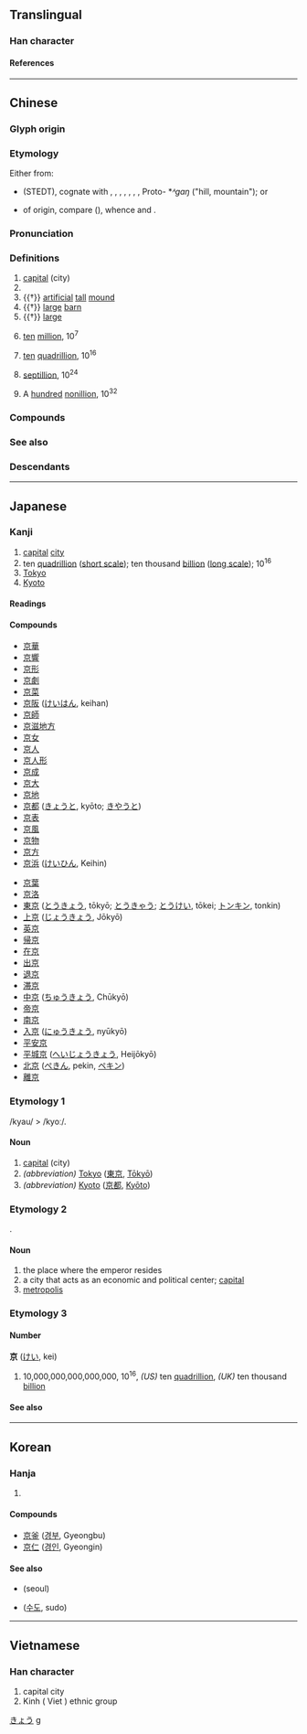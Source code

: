 {{also|亰}}
{{character info/new}}
<!-- may be replaced by zh-forms -->
==Translingual==
{{stroke order|strokes=8}}

===Han character===
{{Han char|rn=8|rad=亠|as=06|sn=8|four=00906|canj=YRF|ids=⿳亠口小}}

====References====
{{Han ref|kx=0088.190|dkj=00299|dj=0187.110|hdz=10284.060|uh=4EAC}}

----

==Chinese==
{{zh-forms|alt=亰}}
{{zh-wp}}

===Glyph origin===
{{Han etym}}

===Etymology===
Either from: 
*{{inh|zh|sit-pro|*s-gaŋ||hill, ridge, mountain}} (STEDT), cognate with {{och-l|岡|hill, crest}}, {{och-l|[[鯨]]|whale}}, {{cog|bo|tr=sgang}}, {{cog|my|tr=khaŋ|t=hill, knoll}}, {{cog|my|tr=khoŋ|t=summit}}, {{cog|lhu|qhɔ³³||mountain}}, {{cog|suv|gɹaŋ³³||mountain}}, Proto-{{w|Tamangic languages|Tamangic}} *''ᴬgaŋ'' ("hill, mountain"); or 
*of {{der|zh|aav}} origin, compare {{cog|mkh-pro|*graŋ||hill, peak}} ({{zh-ref|Schuessler, 2007}}), whence {{cog|mnw|ဂြၚ်|tr=krɛ̀aŋ|t=peak}} and {{cog|mkh-okm|grāṅ||hill on flat land}}.

===Pronunciation===
{{zh-pron
|m=jīng
|m-s=
|dg=җин1
|c=ging1
|c-t=
|g=jin1
|h=pfs=kîn
|j=jiang1
|mb=géng
|md=gĭng
|mn=kiaⁿ/keng
|mn_note=kiaⁿ - vernacular; keng - literary
|mn-t=gian1
|w=1jin
|x=jin1
|mc=y
|oc=y
|ma=y
|cat=n,num
}}

===Definitions===
{{zh-hanzi}}

# [[capital]] (city)
# {{zh-short|北京|Beijing}}
# {{†}} [[artificial]] [[tall]] [[mound]]
# {{†}} [[large]] [[barn]]
# {{†}} [[large]]
# {{lb|zh|obsolete}} [[ten]] [[million]], 10<sup>7</sup>
# {{lb|zh|obsolete}} [[ten]] [[quadrillion]], 10<sup>16</sup>
# {{lb|zh|obsolete}} [[septillion]], 10<sup>24</sup>
# {{lb|zh|obsolete}} A [[hundred]] [[nonillion]], 10<sup>32</sup>

===Compounds===
{{zh-der|京白|京白梨|京菜|京城|東京|京都|京二胡|京官|京胡|京華|京劇|京派|京腔|京師|京味|京味兒|京戲|京韻大鼓|京族|京津大鼓|北京時間|京債|京花子|京兆|五日京兆|北京鴨|京報|京闕|京室|京倉|京畿|中京|京府|北京|京京|京油子|京調|上京|京語|二京|京洛|北京條約|京兆尹|京堂|京畿令|京尹|京江|京斯敦|帝京|京話|京滬鐵路|京東大鼓|北京狗|京口|京邑|京觀|四京|兩京|南京|京八寸|京片子|京縣|南京條約|北京大學|北京人|北京之春|京繡|光復舊京|京察|東京灣|玉京|東京股市|汴京|研京練都|神京|洛京|海京|放京債|盛京|燕京|灤京|東京影展|莫之與京|鎬京|進京|西京雜記|西京|維京人|陪京|西京賦|京山|京字頭}}

===See also===
{{zh-numerals-10^4}}

===Descendants===
{{CJKV||きょう|j2=けい|j3=きん|경|kinh}}

{{cln|zh|numeral symbols|numerals}}

----

==Japanese==

===Kanji===
{{ja-kanji|grade=2|rs=亠06}}

# [[capital]] [[city]]
# ten [[quadrillion]] ([[w:short scale|short scale]]); ten thousand [[billion]] ([[w:long scale|long scale]]); 10<sup>16</sup>
# [[Tokyo]]
# [[Kyoto]]

====Readings====
{{ja-readings
|goon=きょう<きやう
|kanon=けい
|toon=きん
|kun=みやこ-
|nanori=あつ, たか
}}

====Compounds====
{{top2}}
* [[京華]]
* [[京響]]
* [[京形]]
* [[京劇]]
* [[京菜]]
* [[京阪]] ([[けいはん]], keihan)
* [[京師]]
* [[京滋地方]]
* [[京女]]
* [[京人]]
* [[京人形]]
* [[京成]]
* [[京大]]
* [[京地]]
* [[京都]] ([[きょうと]], kyōto; [[きやうと]])
* [[京表]]
* [[京風]]
* [[京物]]
* [[京方]]
* [[京浜]] ([[けいひん]], Keihin)
{{mid2}}
* [[京葉]]
* [[京洛]]
* [[東京]] ([[とうきょう]], tōkyō; [[とうきゃう]]; [[とうけい]], tōkei; [[トンキン]], tonkin)
* [[上京]] ([[じょうきょう]], Jōkyō)
* [[英京]]
* [[帰京]]
* [[在京]]
* [[出京]]
* [[退京]]
* [[滞京]]
* [[中京]] ([[ちゅうきょう]], Chūkyō)
* [[帝京]]
* [[南京]]
* [[入京]] ([[にゅうきょう]], nyūkyō)
* [[平安京]]
* [[平城京]] ([[へいじょうきょう]], Heijōkyō)
* [[北京]] ([[ぺきん]], pekin, [[ペキン]])
* [[離京]]
{{bottom}}

===Etymology 1===
/kyau/ > /kyoː/.

====Noun====
{{ja-noun|きょう|hhira=きやう}}

# [[capital]] (city)
# ''(abbreviation)'' [[Tokyo]] ([[東京]], [[Tokyo|Tōkyō]])
# ''(abbreviation)'' [[Kyoto]] ([[京都]], [[Kyoto|Kyōto]])

===Etymology 2===
{{compound|ja|宮|tr1=miya|t1=imperial palace|処|tr2=ko|t2=place}}.

====Noun====
{{ja-noun|みやこ}}

# the place where the emperor resides
# a city that acts as an economic and political center; [[capital]]
# [[metropolis]]

===Etymology 3===

====Number====
'''京''' ([[けい]], kei)

# 10,000,000,000,000,000, 10<sup>16</sup>, ''(US)'' ten [[quadrillion]], ''(UK)'' ten thousand [[billion]]

====See also====
{{ja-number-number:京}}

[[Category:Japanese nouns|きょう]]
[[Category:Japanese numeral symbols|g]]

----

==Korean==

===Hanja===
{{ko-hanja|경}}

# {{rfdef|ko|sort=亠06}}

====Compounds====
* [[京釜]] ([[경부]], Gyeongbu)
* [[京仁]] ([[경인]], Gyeongin)

====See also====
* {{l|ko|서울}} (seoul)
* {{l|ko|首都}} ([[수도]], sudo)

----

==Vietnamese==

===Han character===
{{vi-readings|reading=kinh|rs=亠06}}

# capital city
# Kinh ( Viet ) ethnic group